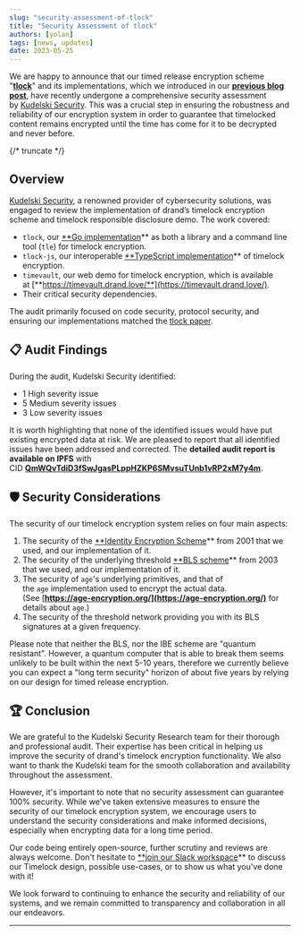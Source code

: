 ```yaml
---
slug: "security-assessment-of-tlock"
title: "Security Assessment of tlock"
authors: [yolan]
tags: [news, updates]
date: 2023-05-25
---
```


We are happy to announce that our timed release encryption scheme "[**tlock**](https://eprint.iacr.org/2023/189)" and its implementations, which we introduced in our [**previous blog post**](Timelock%20Encryption%20is%20now%20supported%20on%20drand%20main%20327425b1e16d4c22aa0d785dbf1c5fbb.md), have recently undergone a comprehensive security assessment by [Kudelski Security](../The%20League%20of%20Entropy%201e76674b75e249699445799c5083fe78/League%20Partners%2089fecb56737044e5bdfbbb3f6864a422/Kudelski%20Security%20d800657770494c6cb39cffb5480407a4.md). This was a crucial step in ensuring the robustness and reliability of our encryption system in order to guarantee that timelocked content remains encrypted until the time has come for it to be decrypted and never before.

{/* truncate */}

## **Overview**

[Kudelski Security](../The%20League%20of%20Entropy%201e76674b75e249699445799c5083fe78/League%20Partners%2089fecb56737044e5bdfbbb3f6864a422/Kudelski%20Security%20d800657770494c6cb39cffb5480407a4.md), a renowned provider of cybersecurity solutions, was engaged to review the implementation of drand’s timelock encryption scheme and timelock responsible disclosure demo. The work covered:

- `tlock`, our [**Go implementation](https://github.com/drand/tlock/)** as both a library and a command line tool (`tle`) for timelock encryption.
- `tlock-js`, our interoperable [**TypeScript implementation](https://github.com/drand/tlock-js/)** of timelock encryption.
- `timevault`, our web demo for timelock encryption, which is available at [**https://timevault.drand.love/**](https://timevault.drand.love/).
- Their critical security dependencies.

The audit primarily focused on code security, protocol security, and ensuring our implementations matched the [tlock paper](https://eprint.iacr.org/2023/189).

## 📋 **Audit Findings**

During the audit, Kudelski Security identified:

- 1 High severity issue
- 5 Medium severity issues
- 3 Low severity issues

It is worth highlighting that none of the identified issues would have put existing encrypted data at risk. We are pleased to report that all identified issues have been addressed and corrected. The **detailed audit report is available on IPFS** with CID [**QmWQvTdiD3fSwJgasPLppHZKP6SMvsuTUnb1vRP2xM7y4m**](https://ipfs.io/ipfs/QmWQvTdiD3fSwJgasPLppHZKP6SMvsuTUnb1vRP2xM7y4m).

## 🛡️ **Security Considerations**

The security of our timelock encryption system relies on four main aspects:

1. The security of the [**Identity Encryption Scheme](https://en.wikipedia.org/wiki/Boneh%E2%80%93Franklin_scheme)** from 2001 that we used, and our implementation of it.
2. The security of the underlying threshold [**BLS scheme](https://en.wikipedia.org/wiki/BLS_digital_signature)** from 2003 that we used, and our implementation of it.
3. The security of `age`'s underlying primitives, and that of the `age` implementation used to encrypt the actual data. (See [**https://age-encryption.org/](https://age-encryption.org/)** for details about `age`.)
4. The security of the threshold network providing you with its BLS signatures at a given frequency.

Please note that neither the BLS, nor the IBE scheme are "quantum resistant". However, a quantum computer that is able to break them seems unlikely to be built within the next 5-10 years, therefore we currently believe you can expect a "long term security" horizon of about five years by relying on our design for timed release encryption.

## 🏆 **Conclusion**

We are grateful to the Kudelski Security Research team for their thorough and professional audit. Their expertise has been critical in helping us improve the security of drand's timelock encryption functionality. We also want to thank the Kudelski team for the smooth collaboration and availability throughout the assessment.

However, it's important to note that no security assessment can guarantee 100% security. While we've taken extensive measures to ensure the security of our timelock encryption system, we encourage users to understand the security considerations and make informed decisions, especially when encrypting data for a long time period.

Our code being entirely open-source, further scrutiny and reviews are always welcome. Don't hesitate to [**join our Slack workspace](https://join.slack.com/t/drandworkspace/shared_invite/zt-19u4rf6if-bf7lxIvF2zYn4~TrBwfkiA)** to discuss our Timelock design, possible use-cases, or to show us what you've done with it!

We look forward to continuing to enhance the security and reliability of our systems, and we remain committed to transparency and collaboration in all our endeavors.

---
